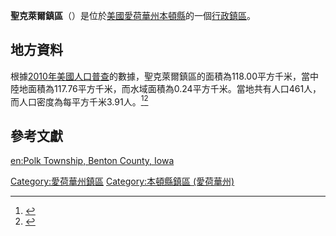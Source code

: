 {{noteTA
|G1=USState
|G2=地名
|G3=Unit
}}
{{Infobox settlement
|official_name            = 聖克萊爾鎮區
|native_name = Polk Township
|settlement_type          = [[行政鎮區|行政鎮區]]
|image_skyline            = 
|imagesize                = 
|image_map                = Map highlighting Polk Township, Benton County, Iowa.svg
|mapsize                  = 250px
|pushpin_map  =USA Iowa
|pushpin_label = 聖克萊爾鎮區
|pushpin_label_position   = top
|pushpin_map_caption      = 聖克萊爾鎮區在愛荷華州的位置
|subdivision_type         = [[世界政區索引|國家]]
|subdivision_type1        = [[美国州份|州份]]
|subdivision_type2        = [[愛荷華州行政区划|縣]]
|subdivision_name         = [[美国|美国]]
|subdivision_name1        = [[愛荷華州|愛荷華州]]
|subdivision_name2        = [[本頓縣_(愛荷華州)|本頓縣]]
|elevation_ft             = 840
|elevation_m              = 256
|timezone                 = [[北美中部時區|北美中部時區]]
|area_total_km2           = 118.00
|area_land_km2            = 117.76
|area_water_km2           = 0.24
|area_total_sq_mi         = 
|area_land_sq_mi          = 
|area_water_sq_mi         = 
|population_as_of         = [[2010年美國人口普查|2010]]
|population_footnotes     = 
|population_total         = 461
|population_density_km2   = auto
|population_density_sq_mi = auto
|utc_offset               = -6
|coordinates              = {{coord|41|54|22|N|92|00|26|W|type:city_region:US-AL_source:GNS-enwiki|display=inline,title}}
| coor_pinpoint           = 
| coordinates_footnotes   = 
|timezone_DST             = CDT
|utc_offset_DST           = -5
|postal_code_type         = [[美國郵區編號|郵區編號]]
|postal_code              = 52209, 52301, 52354
|area_code                = {{link-en|电话区号319|Area code 319|319}}
|blank_name = [[地名信息系统|GNIS ID]]
|blank_info = 468653
}}
'''聖克萊爾鎮區'''（{{lang-en|Polk Township}}）是位於[[美國|美國]][[愛荷華州|愛荷華州]][[本頓縣_(愛荷華州)|本頓縣]]的一個[[行政鎮區|行政鎮區]]。

== 地方資料 ==
根據[[2010年美國人口普查|2010年美國人口普查]]的數據，聖克萊爾鎮區的面積為118.00平方千米，當中陸地面積為117.76平方千米，而水域面積為0.24平方千米。當地共有人口461人，而人口密度為每平方千米3.91人。<ref name="GR8">{{cite web|url=http://factfinder2.census.gov|publisher=[[美国人口调查局|美国人口调查局]]|accessdate=2011-05-14|title=American FactFinder|archive-date=2013-09-11|archive-url=https://web.archive.org/web/20130911234518/http://factfinder2.census.gov/|dead-url=no}}</ref><ref>{{cite web|url=https://www.citypopulation.de/en/usa/iowa/admin/|title=USA: Iowa (Counties and Townships) - City Population}}</ref>

== 參考文獻 ==
{{reflist}}

{{本頓縣 (愛荷華州)}}

{{DEFAULTSORT:Polk Township}}
[[Category:愛荷華州鎮區|Category:愛荷華州鎮區]]
[[Category:本頓縣鎮區_(愛荷華州)|Category:本頓縣鎮區 (愛荷華州)]]

{{Iowa-geo-stub}}
[[en:Polk_Township,_Benton_County,_Iowa|en:Polk Township, Benton County, Iowa]]